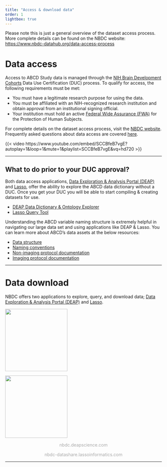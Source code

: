 ```yaml
---
title: "Access & download data"
order: 1
lightbox: true
---
```


::: {.callout}
Please note this is just a general overview of the dataset access process. More complete details can be found on the NBDC website: [https://www.nbdc-datahub.org/data-access-process](https://www.nbdc-datahub.org/data-access-process)
:::

# Data access

Access to ABCD Study data is managed through the [NIH Brain Development Cohorts](https://www.nbdc-datahub.org/) Data Use Certification (DUC) process. To qualify for access, the following requirements must be met:

- You must have a legitimate research purpose for using the data.
- You must be affiliated with an NIH-recognized research institution and obtain approval from an institutional signing official. 
- Your institution must hold an active [Federal Wide Assurance (FWA)](https://www.hhs.gov/ohrp/register-irbs-and-obtain-fwas/fwas/fwa-protection-of-human-subjecct/index.html) for the Protection of Human Subjects.

For complete details on the dataset access process, visit the [NBDC website](https://www.nbdc-datahub.org/data-access-process). Frequently asked questions about data access are covered [here](https://nbdc-splash-beta.lassoinformatics.com/faqs).

{{< video https://www.youtube.com/embed/SCCBfeB7vgE?autoplay=1&loop=1&mute=1&playlist=SCCBfeB7vgE&vq=hd720 >}}

---

## What to do prior to your DUC approval? 

Both data access applications, [Data Exploration & Analysis Portal (DEAP)](https://abcd.deapscience.com) and [Lasso](https://nbdc-datashare.lassoinformatics.com), offer the ability to explore the ABCD data dictionary without a DUC. Once you get your DUC you will be able to start compiling & creating datasets for use. 

- [DEAP Data Dictionary & Ontology Explorer](https://abcd.deapscience.com/#/my-datasets/create-dataset)
- [Lasso Query Tool](https://nbdc-datashare.lassoinformatics.com/)

Understanding the ABCD variable naming structure is extremely helpful in navigating our large data set and using applications like DEAP & Lasso. You can learn more about ABCD's data assets at the below resources: 

- [Data structure](../documentation/curation/structure.qmd)
- [Naming conventions](../documentation/curation/naming.qmd)
- [Non-imaging protocol documentation](../documentation/non_imaging/ab.qmd)
- [Imaging protocol documentation](../documentation/imaging/index.qmd)

---

# Data download

NBDC offers two applications to explore, query, and download data; [Data Exploration & Analysis Portal (DEAP)](https://abcd.deapscience.com) and [Lasso](https://nbdc-datashare.lassoinformatics.com). 

::: {layout-ncol=2 .text-center}

[![](../assets/img/tools/deap_logo){width="200"}](https://abcd.deapscience.com)

[![](../assets/img/tools/lasso_logo){width="200"}](https://nbdc-datashare.lassoinformatics.com)

[nbdc.deapscience.com]{style="display: block; text-align: center; margin-top: 4px; color: #A9A9A9;"}

[nbdc-datashare.lassoinformatics.com]{style="display: block; text-align: center; margin-top: 4px; color: #A9A9A9;"}
:::

---

